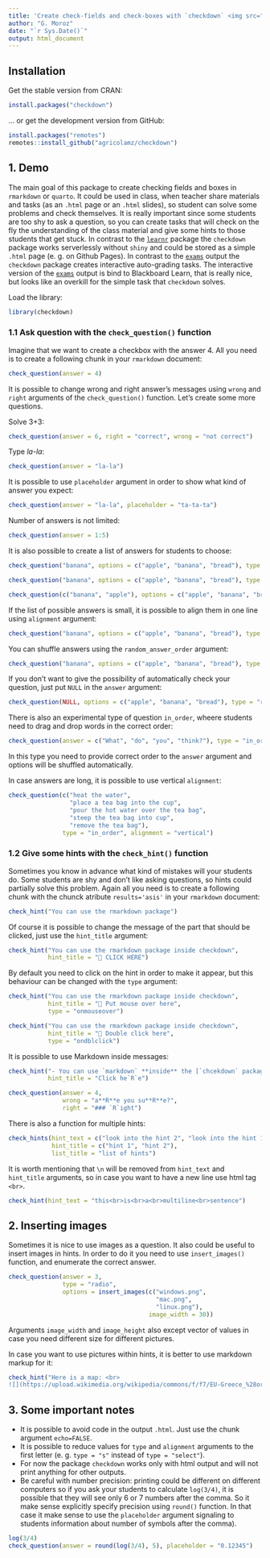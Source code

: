 ```yaml
---
title: 'Create check-fields and check-boxes with `checkdown` <img src="../man/figures/logo.png" align="right" width="120" />'
author: "G. Moroz"
date: "`r Sys.Date()`"
output: html_document
---
```


## Installation

Get the stable version from CRAN:

```r
install.packages("checkdown")
```

… or get the development version from GitHub:

```r
install.packages("remotes")
remotes::install_github("agricolamz/checkdown")
```

## 1. Demo

The main goal of this package to create checking fields and boxes in `rmarkdown` or `quarto`. It could be used in class, when teacher share materials and tasks (as an `.html` page or an `.html` slides), so student can solve some problems and check themselves. It is really important since some students are too shy to ask a question, so you can create tasks that will check on the fly the understanding of the class material and give some hints to those students that get stuck. In contrast to the [`learnr`](https://rstudio.github.io/learnr/index.html) package the `checkdown` package works serverlessly without `shiny` and could be stored as a simple `.html` page (e. g. on Github Pages). In contrast to the [`exams`](https://www.r-exams.org/) output the `checkdown` package creates interactive auto-grading tasks. The interactive version of the [`exams`](https://www.r-exams.org/) output is bind to Blackboard Learn, that is really nice, but looks like an overkill for the simple task that `checkdown` solves.

Load the library:

```r
library(checkdown)
```

### 1.1 Ask question with the `check_question()` function

Imagine that we want to create a checkbox with the answer 4. All you need is to create a following chunk in your `rmarkdown` document:

```r
check_question(answer = 4)
```

It is possible to change wrong and right answer's messages using `wrong` and `right` arguments of the `check_question()` function. Let's create some more questions.

Solve 3+3:

```r
check_question(answer = 6, right = "correct", wrong = "not correct")
```

Type *la-la*:

```r
check_question(answer = "la-la")
```

It is possible to use `placeholder` argument in order to show what kind of answer you expect:

```r
check_question(answer = "la-la", placeholder = "ta-ta-ta")
```

Number of answers is not limited:

```r
check_question(answer = 1:5)
```

It is also possible to create a list of answers for students to choose:

```r
check_question("banana", options = c("apple", "banana", "bread"), type = "select")

check_question("banana", options = c("apple", "banana", "bread"), type = "radio")

check_question(c("banana", "apple"), options = c("apple", "banana", "bread"), type = "checkbox")
```

If the list of possible answers is small, it is possible to align them in one line using `alignment` argument:

```r
check_question("banana", options = c("apple", "banana", "bread"), type = "radio", alignment = "horizontal")
```

You can shuffle answers using the `random_answer_order` argument:

```r
check_question("banana", options = c("apple", "banana", "bread"), type = "radio", random_answer_order = TRUE)
```

If you don't want to give the possibility of automatically check your question, just put `NULL` in the `answer` argument:

```r
check_question(NULL, options = c("apple", "banana", "bread"), type = "radio")
```

There is also an experimental type of question `in_order`, wheere students need to drag and drop words in the correct order:

```r
check_question(answer = c("What", "do", "you", "think?"), type = "in_order")
```

In this type you need to provide correct order to the `answer` argument and options will be shuffled automatically.

In case answers are long, it is possible to use vertical `alignment`:

```r
check_question(c("heat the water", 
                 "place a tea bag into the cup",
                 "pour the hot water over the tea bag",
                 "steep the tea bag into cup",
                 "remove the tea bag"), 
               type = "in_order", alignment = "vertical")
```


### 1.2 Give some hints with the `check_hint()` function

Sometimes you know in advance what kind of mistakes will your students do. Some students are shy and don't like asking questions, so hints could partially solve this problem. Again all you need is to create a following chunk with the chunck atribute `results='asis'` in your `rmarkdown` document:

```r
check_hint("You can use the rmarkdown package")
```

Of course it is possible to change the message of the part that should be clicked, just use the `hint_title` argument:

```r
check_hint("You can use the rmarkdown package inside checkdown",
           hint_title = "🔎 CLICK HERE")
```

By default you need to click on the hint in order to make it appear, but this behaviour can be changed with the `type` argument:

```r
check_hint("You can use the rmarkdown package inside checkdown",
           hint_title = "🔎 Put mouse over here",
           type = "onmouseover")

check_hint("You can use the rmarkdown package inside checkdown",
           hint_title = "🔎 Double click here",
           type = "ondblclick")
```

It is possible to use Markdown inside messages:

```r
check_hint("- You can use `markdown` **inside** the [`chcekdown` package](https://agricolamz.github.io/checkdown/)",
           hint_title = "Click he`R`e")

check_question(answer = 4, 
               wrong = "a**R**e you su**R**e?", 
               right = "### `R`ight")
```

There is also a function for multiple hints:

```r
check_hints(hint_text = c("look into the hint 2", "look into the hint 1"),
            hint_title = c("hint 1", "hint 2"), 
            list_title = "list of hints")
```

It is worth mentioning that `\n` will be removed from `hint_text` and `hint_title` arguments, so in case you want to have a new line use html tag `<br>`. 

```r
check_hint(hint_text = "this<br>is<br>a<br>multiline<br>sentence")
```


## 2. Inserting images

Sometimes it is nice to use images as a question. It also could be useful to insert images in hints. In order to do it you need to use `insert_images()` function, and enumerate the correct answer.

```r
check_question(answer = 3, 
               type = "radio",
               options = insert_images(c("windows.png", 
                                         "mac.png",
                                         "linux.png"), 
                                       image_width = 30))
```

Arguments `image_width` and `image_height` also except vector of values in case you need different size for different pictures. 

In case you want to use pictures within hints, it is better to use markdown markup for it:

```r
check_hint("Here is a map: <br>
![](https://upload.wikimedia.org/wikipedia/commons/f/f7/EU-Greece_%28orthographic_projection%29.svg){width=10%}")
```



## 3. Some important notes

- It is possible to avoid code in the output `.html`. Just use the chunk argument `echo=FALSE`.
- It is possible to reduce values for `type` and `alignment` arguments to the first letter (e. g. `type = "s"` instead of `type = "select"`).
- For now the package `checkdown` works only with html output and will not print anything for other outputs.
- Be careful with number precision: printing could be different on different computers so if you ask your students to calculate `log(3/4)`, it is possible that they will see only 6 or 7 numbers after the comma. So it make sense explicitly specify precision using `round()` function. In that case it make sense to use the `placeholder` argument signaling to students information about number of symbols after the comma).

```r
log(3/4)
check_question(answer = round(log(3/4), 5), placeholder = "0.12345")
```

